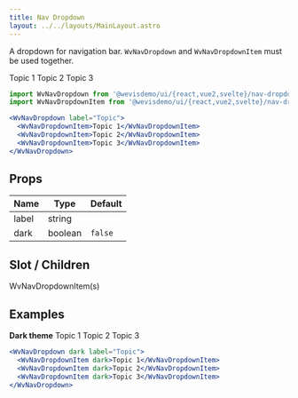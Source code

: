 ```yaml
---
title: Nav Dropdown
layout: ../../layouts/MainLayout.astro
---
```



A dropdown for navigation bar. `WvNavDropdown` and `WvNavDropdownItem` must be used together.

<WvNavDropdown client:load label="Topic">
  <WvNavDropdownItem>Topic 1</WvNavDropdownItem>
  <WvNavDropdownItem>Topic 2</WvNavDropdownItem>
  <WvNavDropdownItem>Topic 3</WvNavDropdownItem>
</WvNavDropdown>

```jsx
import WvNavDropdown from '@wevisdemo/ui/{react,vue2,svelte}/nav-dropdown';
import WvNavDropdownItem from '@wevisdemo/ui/{react,vue2,svelte}/nav-dropdown-item';

<WvNavDropdown label="Topic">
  <WvNavDropdownItem>Topic 1</WvNavDropdownItem>
  <WvNavDropdownItem>Topic 2</WvNavDropdownItem>
  <WvNavDropdownItem>Topic 3</WvNavDropdownItem>
</WvNavDropdown>
```

## Props

| Name  | Type    | Default |
| ----- | ------- | ------- |
| label | string  |         |
| dark  | boolean | `false` |

## Slot / Children

WvNavDropdownItem(s)

## Examples

**Dark theme**
<WvNavDropdown client:load dark label="Topic">
  <WvNavDropdownItem dark>Topic 1</WvNavDropdownItem>
  <WvNavDropdownItem dark>Topic 2</WvNavDropdownItem>
  <WvNavDropdownItem dark>Topic 3</WvNavDropdownItem>
</WvNavDropdown>

```jsx
<WvNavDropdown dark label="Topic">
  <WvNavDropdownItem dark>Topic 1</WvNavDropdownItem>
  <WvNavDropdownItem dark>Topic 2</WvNavDropdownItem>
  <WvNavDropdownItem dark>Topic 3</WvNavDropdownItem>
</WvNavDropdown>
```
